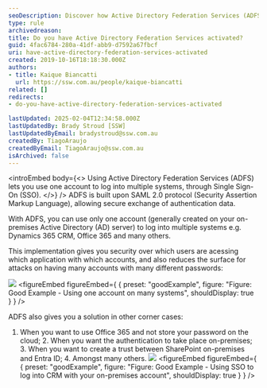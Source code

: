 ```yaml
---
seoDescription: Discover how Active Directory Federation Services (ADFS) enables Single Sign-On (SSO) for secure access to multiple systems like Office 365 and Dynamics 365.
type: rule
archivedreason:
title: Do you have Active Directory Federation Services activated?
guid: 4fac6784-280a-41df-abb9-d7592a67fbcf
uri: have-active-directory-federation-services-activated
created: 2019-10-16T18:18:30.000Z
authors:
- title: Kaique Biancatti
  url: https://ssw.com.au/people/kaique-biancatti
related: []
redirects:
- do-you-have-active-directory-federation-services-activated

lastUpdated: 2025-02-04T12:34:58.000Z
lastUpdatedBy: Brady Stroud [SSW]
lastUpdatedByEmail: bradystroud@ssw.com.au
createdBy: TiagoAraujo
createdByEmail: TiagoAraujo@ssw.com.au
isArchived: false
---
```


<introEmbed
  body={<>
Using Active Directory Federation Services (ADFS) lets you use one account to log into multiple systems, through Single Sign-On (SSO).
  </>}
/>
ADFS is built upon SAML 2.0 protocol (Security Assertion Markup Language), allowing secure exchange of authentication data.

With ADFS, you can use only one account (generally created on your on-premises Active Directory (AD) server) to log into multiple systems e.g. Dynamics 365 CRM, Office 365 and many others.

This implementation gives you security over which users are acessing which application with which accounts, and also reduces the surface for attacks on having many accounts with many different passwords:

![](/uploads/rules/have-active-directory-federation-services-activated/sso.png)
<figureEmbed figureEmbed={ {
  preset: "goodExample",
  figure: "Figure: Good Example - Using one account on many systems",
  shouldDisplay: true
} } />


ADFS also gives you a solution in other corner cases:

  1. When you want to use Office 365 and not store your password on the cloud;  2. When you want the authentication to take place on-premises;  3. When you want to create a trust between SharePoint on-premises and Entra ID;  4. Amongst many others.
![](/uploads/rules/have-active-directory-federation-services-activated/adfs.jpg)
<figureEmbed figureEmbed={ {
  preset: "goodExample",
  figure: "Figure: Good Example - Using SSO to log into CRM with your on-premises account",
  shouldDisplay: true
} } />
